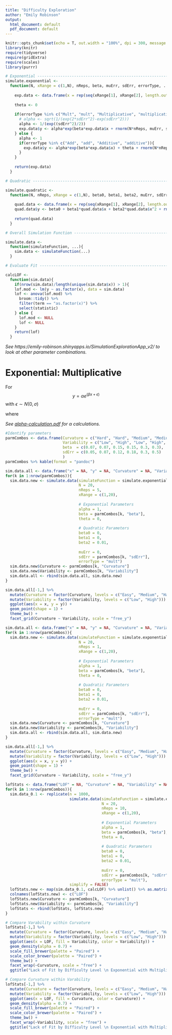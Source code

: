 ```yaml
---
title: "Difficulty Exploration"
author: "Emily Robinson"
output:
  html_document: default
  pdf_document: default
---
```


```r
knitr::opts_chunk$set(echo = T, out.width = "100%", dpi = 300, message = F)
library(knitr)
require(tidyverse)
require(gridExtra)
require(scales)
library(purrr)

# Exponential ---------------------------------------------------------------------------------------
simulate.exponential <- 
  function(N, xRange = c(1,N), nReps, beta, muErr, sdErr, errorType, ...){
    
    exp.data <- data.frame(x = rep(seq(xRange[1], xRange[2], length.out = N), nReps), y = NA)
    
    theta <- 0
    
    if(errorType %in% c("Mult", "mult", "Multiplicative", "multiplicative")){
      # alpha <- sqrt(1/(exp(2*sdErr^2)-exp(sdErr^2)))
      alpha <- 1/(exp((sdErr^2)/2))
      exp.data$y <- alpha*exp(beta*exp.data$x + rnorm(N*nReps, muErr, sdErr)) + theta
    } else { 
      alpha <- 1
      if(errorType %in% c("Add", "add", "Additive", "additive")){
        exp.data$y <- alpha*exp(beta*exp.data$x) + theta + rnorm(N*nReps, muErr, sdErr)
      }
    }
    
    return(exp.data)
  }

# Quadratic ------------------------------------------------------------------------

simulate.quadratic <- 
  function(N, nReps, xRange = c(1,N), beta0, beta1, beta2, muErr, sdErr, ...){
    
    quad.data <- data.frame(x = rep(seq(xRange[1], xRange[2], length.out = N), nReps), y = NA)
    quad.data$y <- beta0 + beta1*quad.data$x + beta2*quad.data$x^2 + rnorm(N*nReps, muErr, sdErr)
    
    return(quad.data)
  }

# Overall Simulation Function ----------------------------------------------------------------

simulate.data <- 
  function(simulateFunction, ...){
    sim.data <- simulateFunction(...)
  }

# Evaluate Fit ---------------------------------------------------------------------

calcLOF <- 
  function(sim.data){
    if(nrow(sim.data)/length(unique(sim.data$x)) > 1){
    lof.mod <- lm(y ~ as.factor(x), data = sim.data)
    lof <- anova(lof.mod) %>% 
      broom::tidy() %>%
      filter(term == "as.factor(x)") %>%
      select(statistic)
    } else {
      lof.mod <- NULL
      lof <- NULL
    }
    return(lof)
  }
```

*See https://emily-robinson.shinyapps.io/SimulationExplorationApp_v2/ to look at other parameter combinations.*

# Exponential: Multiplicative

For $$y = \alpha e^{(\beta x + \epsilon)}$$ 
with $\epsilon \sim N(0,\sigma)$

where

\begin{align*}
xRange &= (0, 20)\\
N &= 20\\
\alpha & = \frac{1}{e^{\sigma^2/2}}\\
\end{align*}

*See [alpha-calculation.pdf](https://github.com/srvanderplas/Perception-of-Log-Scales/blob/master/documentation/alpha-calculation.pdf) for* $\alpha$ *calculations.*

```r
#Identify parameters
parmCombos <- data.frame(Curvature = c("Hard", "Hard", "Medium", "Medium", "Easy", "Easy"),
                         Variability = c("Low", "High", "Low", "High", "Low", "High"),
                         beta  = c(0.07, 0.07, 0.15, 0.15, 0.3, 0.3),
                         sdErr = c(0.05, 0.07, 0.12, 0.18, 0.3, 0.5)
                         )
parmCombos %>% kable(format = "pandoc")
```

```r
sim.data.all <- data.frame("x" = NA, "y" = NA, "Curvature" = NA, "Variability" = NA)
for(k in 1:nrow(parmCombos)){
  sim.data.new <- simulate.data(simulateFunction = simulate.exponential, 
                                N = 20, 
                                nReps = 5,
                                xRange = c(1,20), 
                                
                                # Exponential Parameters
                                alpha = 1,
                                beta = parmCombos[k, "beta"], 
                                theta = 0,
                                
                                # Quadratic Parameters
                                beta0 = 0,
                                beta1 = 0, 
                                beta2 = 0.01,
                                
                                muErr = 0, 
                                sdErr = parmCombos[k, "sdErr"],
                                errorType = "mult")
  sim.data.new$Curvature <- parmCombos[k, "Curvature"]
  sim.data.new$Variability <- parmCombos[k, "Variability"]
  sim.data.all <- rbind(sim.data.all, sim.data.new)
}

sim.data.all[-1,] %>%
  mutate(Curvature = factor(Curvature, levels = c("Easy", "Medium", "Hard"))) %>%
  mutate(Variability = factor(Variability, levels = c("Low", "High"))) %>%
  ggplot(aes(x = x, y = y)) +
  geom_point(shape = 1) +
  theme_bw() +
  facet_grid(Curvature ~ Variability, scale = "free_y")
```

```r
sim.data.all <- data.frame("x" = NA, "y" = NA, "Curvature" = NA, "Variability" = NA)
for(k in 1:nrow(parmCombos)){
  sim.data.new <- simulate.data(simulateFunction = simulate.exponential, 
                                N = 20, 
                                nReps = 1,
                                xRange = c(1,20), 
                                
                                # Exponential Parameters
                                alpha = 1,
                                beta = parmCombos[k, "beta"], 
                                theta = 0,
                                
                                # Quadratic Parameters
                                beta0 = 0,
                                beta1 = 0, 
                                beta2 = 0.01,
                                
                                muErr = 0, 
                                sdErr = parmCombos[k, "sdErr"],
                                errorType = "mult")
  sim.data.new$Curvature <- parmCombos[k, "Curvature"]
  sim.data.new$Variability <- parmCombos[k, "Variability"]
  sim.data.all <- rbind(sim.data.all, sim.data.new)
}

sim.data.all[-1,] %>%
  mutate(Curvature = factor(Curvature, levels = c("Easy", "Medium", "Hard"))) %>%
  mutate(Variability = factor(Variability, levels = c("Low", "High"))) %>%
  ggplot(aes(x = x, y = y)) +
  geom_point(shape = 1) +
  theme_bw() +
  facet_grid(Curvature ~ Variability, scale = "free_y")
```

```r
lofStats <- data.frame("LOF" = NA, "Curvature" = NA, "Variability" = NA)
for(k in 1:nrow(parmCombos)){
  sim.data_0.1 <- replicate(n = 1000,
                            simulate.data(simulateFunction = simulate.exponential, 
                                          N = 20, 
                                          nReps = 10,
                                          xRange = c(1,20), 
                                          
                                          # Exponential Parameters
                                          alpha = 1,
                                          beta = parmCombos[k, "beta"], 
                                          theta = 0,
                                          
                                          # Quadratic Parameters
                                          beta0 = 0,
                                          beta1 = 0, 
                                          beta2 = 0.01,
                                          
                                          muErr = 0, 
                                          sdErr = parmCombos[k, "sdErr"],
                                          errorType = "mult"), 
                            simplify = FALSE)
  lofStats.new <- map(sim.data_0.1, calcLOF) %>% unlist() %>% as.matrix() %>% as.data.frame()
  colnames(lofStats.new) <- c("LOF")
  lofStats.new$Curvature <- parmCombos[k, "Curvature"]
  lofStats.new$Variability <- parmCombos[k, "Variability"]
  lofStats <- rbind(lofStats, lofStats.new)
}

# Compare Varability within Curvature
lofStats[-1,] %>%
  mutate(Curvature = factor(Curvature, levels = c("Easy", "Medium", "Hard"))) %>%
  mutate(Variability = factor(Variability, levels = c("Low", "High"))) %>%
  ggplot(aes(x = LOF, fill = Variability, color = Variability)) +
  geom_density(alpha = 0.7) +
  scale_fill_brewer(palette = "Paired") + 
  scale_color_brewer(palette = "Paired") + 
  theme_bw() +
  facet_wrap(~Curvature, scale = "free") + 
  ggtitle("Lack of Fit by Difficulty Level \n Exponential with Multiplicative Error")

# Compare Curvature within Varability
lofStats[-1,] %>%
  mutate(Curvature = factor(Curvature, levels = c("Easy", "Medium", "Hard"))) %>%
  mutate(Variability = factor(Variability, levels = c("Low", "High"))) %>%
  ggplot(aes(x = LOF, fill = Curvature, color = Curvature)) +
  geom_density(alpha = 0.7) +
  scale_fill_brewer(palette = "Paired") + 
  scale_color_brewer(palette = "Paired") + 
  theme_bw() +
  facet_wrap(~Variability, scale = "free") + 
  ggtitle("Lack of Fit by Difficulty Level \n Exponential with Multiplicative Error")
```


